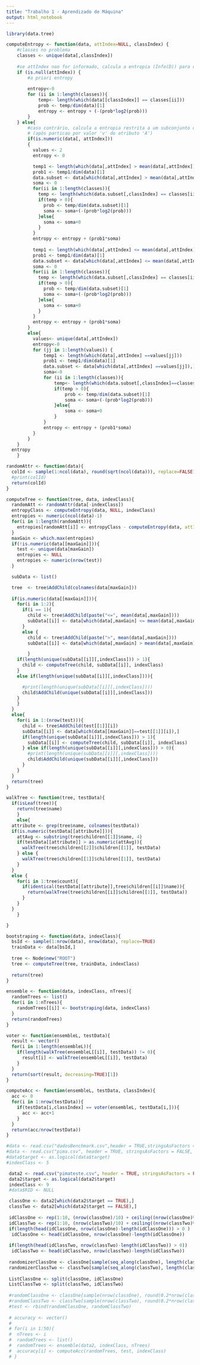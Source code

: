 ```yaml
---
title: "Trabalho 1 - Aprendizado de Máquina"
output: html_notebook
---
```


```r
library(data.tree)

computeEntropy <- function(data, attIndex=NULL, classIndex) {
    #classes no problema 
    classes <- unique(data[,classIndex])
    
    #se attIndex nao for informado, calcula a entropia (Info(D)) para o conjunto de dados inteiro
    if (is.null(attIndex)) {
        #a priori entropy
        
        entropy<-0
        for (ii in 1:length(classes)){
            temp<- length(which(data[[classIndex]] == classes[ii]))
            prob <- temp/dim(data)[1]
            entropy <- entropy + (-(prob*log2(prob)))
        }
    } else{
        #caso contrário, calcula a entropia restrita a um subconjunto de dados 
        # (após particao por valor 'v' do atributo 'A')
        if(is.numeric(data[, attIndex]))
        {
          values <- 2
          entropy <- 0

          temp1 <- length(which(data[,attIndex] > mean(data[,attIndex])))
          prob1 <- temp1/dim(data)[1]
          data.subset <- data[which(data[,attIndex] > mean(data[,attIndex])),]
          soma <- 0
          for(ii in 1:length(classes)){
            temp <- length(which(data.subset[,classIndex] == classes[ii]))
            if(temp > 0){
              prob <- temp/dim(data.subset)[1]
              soma <- soma+(-(prob*log2(prob)))
            }else{
              soma <- soma+0
            }
          }
          entropy <- entropy + (prob1*soma)
          
          temp1 <- length(which(data[,attIndex] <= mean(data[,attIndex])))
          prob1 <- temp1/dim(data)[1]
          data.subset <- data[which(data[,attIndex] <= mean(data[,attIndex])),]
          soma <- 0
          for(ii in 1:length(classes)){
            temp <- length(which(data.subset[,classIndex] == classes[ii]))
            if(temp > 0){
              prob <- temp/dim(data.subset)[1]
              soma <- soma+(-(prob*log2(prob)))
            }else{
              soma <- soma+0
            }
          }
          entropy <- entropy + (prob1*soma)
        }
        else{
          values<- unique(data[,attIndex])
          entropy<-0
          for (jj in 1:length(values)) {
              temp1 <- length(which(data[,attIndex] ==values[jj])) 
              prob1 <- temp1/dim(data)[1]
              data.subset <- data[which(data[,attIndex] ==values[jj]),]
              soma<-0
              for (ii in 1:length(classes)){
                  temp<- length(which(data.subset[,classIndex]==classes[ii]))
                  if(temp > 0){
                      prob <- temp/dim(data.subset)[1]
                      soma <- soma+(-(prob*log2(prob)))
                  }else{
                      soma <- soma+0
                  }
              }
              entropy <- entropy + (prob1*soma)
          }
        }
    }
  entropy
    }  
```

```r
randomAttr <- function(data){
  colId <- sample(1:ncol(data), round(sqrt(ncol(data))), replace=FALSE)
  #print(colId)
  return(colId)
}
```

```r
computeTree <- function(tree, data, indexClass){
  randomAtt <- randomAttr(data[-indexClass])
  entropyClass <- computeEntropy(data, NULL, indexClass)
  entropies <- numeric(ncol(data)-1)
  for(i in 1:length(randomAtt)){
    entropies[randomAtt[i]] <- entropyClass - computeEntropy(data, attIndex = randomAtt[i], indexClass)
  }
  maxGain <- which.max(entropies)
  if(!is.numeric(data[[maxGain]])){
    test <- unique(data[maxGain])
    entropies <- NULL
    entropies <- numeric(nrow(test))
  }

  subData <- list()

  tree  <- tree$AddChild(colnames(data[maxGain]))
  
  if(is.numeric(data[[maxGain]])){
    for(i in 1:2){
      if(i == 1){
        child <- tree$AddChild(paste("<=", mean(data[,maxGain])))
        subData[[i]] <- data[which(data[,maxGain] <= mean(data[,maxGain])),]
      } 
      else { 
        child <- tree$AddChild(paste(">", mean(data[,maxGain]))) 
        subData[[i]] <- data[which(data[,maxGain] > mean(data[,maxGain])),]

        }
    if(length(unique(subData[[i]][,indexClass])) > 1){
      child <- computeTree(child, subData[[i]], indexClass)
    } 
    else if(length(unique(subData[[i]][,indexClass]))){

      #print(length(unique(subData[[i]][,indexClass])))
      child$AddChild(unique(subData[[i]][,indexClass]))
    }
    }
  }
  else{
    for(i in 1:(nrow(test))){
      child <- tree$AddChild(test[[1]][i])
      subData[[i]] <- data[which(data[[maxGain]]==test[[1]][i]),]
      if(length(unique(subData[[i]][,indexClass])) > 1){
        subData[[i]] <- computeTree(child, subData[[i]], indexClass)
      } else if(length(unique(subData[[i]][,indexClass])) > 0){
        #print(length(unique(subData[[i]][,indexClass])))
        child$AddChild(unique(subData[[i]][,indexClass]))
      }
    }
  }
  return(tree)
}
```

```r
walkTree <- function(tree, testData){
  if(isLeaf(tree)){
    return(tree$name)
    }
    else{
  attribute <- grep(tree$name, colnames(testData))
  if(is.numeric(testData[[attribute]])){
    attAvg <- substring(tree$children[[1]]$name, 4)
    if(testData[[attribute]] > as.numeric(attAvg)){
      walkTree(tree$children[[2]]$children[[1]], testData)
    } else {
      walkTree(tree$children[[1]]$children[[1]], testData)
    }
  } 
  else {
    for(i in 1:tree$count){
      if(identical(testData[[attribute]],tree$children[[i]]$name)){
        return(walkTree(tree$children[[i]]$children[[1]], testData))
      }
    }
  }
    }

}
```

```r
bootstraping <- function(data, indexClass){
  bsId <- sample(1:nrow(data), nrow(data), replace=TRUE)
  trainData <- data[bsId,]
  
  tree <- Node$new("ROOT")
  tree <- computeTree(tree, trainData, indexClass)
  
  return(tree)
}
```

```r
ensemble <- function(data, indexClass, nTrees){
  randomTrees <- list()
  for(i in 1:nTrees){
    randomTrees[[i]] <- bootstraping(data, indexClass)
  }
  return(randomTrees)
}
```

```r
voter <- function(ensembleL, testData){
  result <- vector()
  for(i in 1:length(ensembleL)){
    if(length(walkTree(ensembleL[[i]], testData)) != 0){
      result[i] <- walkTree(ensembleL[[i]], testData)
    }
  }
  return(sort(result, decreasing=TRUE)[1])
}

```

```r
computeAcc <- function(ensembleL, testData, classIndex){
  acc <- 0
  for(i in 1:nrow(testData)){
    if(testData[i,classIndex] == voter(ensembleL, testData[i,])){
      acc <- acc+1
    }
  }
  return(acc/nrow(testData))
}
```

```r
#data <- read.csv("dadosBenchmark.csv",header = TRUE,stringsAsFactors = FALSE,sep=";")
#data <- read.csv("pima.csv", header = TRUE, stringsAsFactors = FALSE, sep = "\t")
#data$target <- as.logical(data$target)
#indexClass <- 5

 data2 <- read.csv("pimateste.csv", header = TRUE, stringsAsFactors = FALSE, sep = "\t")
 data2$target <- as.logical(data2$target)
 indexClass <- 9
 #data$RID <- NULL

 classOne <- data2[which(data2$target == TRUE),]
 classTwo <- data2[which(data2$target == FALSE),]
 
 idClassOne <- rep(1:10, (nrow(classOne)/10) + ceiling((nrow(classOne)%%10)/10))
 idClassTwo <- rep(1:10, (nrow(classTwo)/10) + ceiling((nrow(classTwo)%%10)/10))
 if(length(head(idClassOne, nrow(classOne)-length(idClassOne))) > 0 )
  idClassOne <- head(idClassOne, nrow(classOne)-length(idClassOne))
 
 if(length(head(idClassTwo, nrow(classTwo)-length(idClassTwo)) > 0))
  idClassTwo <- head(idClassTwo, nrow(classTwo)-length(idClassTwo))
 
 randomizerClassOne <- classOne[sample(seq_along(classOne), length(classOne))]
 randomizerClassTwo <- classTwo[sample(seq_along(classTwo), length(classTwo))]
 
 ListClassOne <- split(classOne, idClassOne)
 ListClassTwo <- split(classTwo, idClassTwo)
 
 #randomClassOne <- classOne[sample(nrow(classOne), round(0.2*nrow(classOne))),]
 #randomClassTwo <- classTwo[sample(nrow(classTwo), round(0.2*nrow(classTwo))),]
 #test <- rbind(randomClassOne, randomClassTwo)
 
 # accuracy <- vector()
 # 
 # for(i in 1:50){
 #  nTrees <- i
 #  randomTrees <- list()
 #  randomTrees <- ensemble(data2, indexClass, nTrees)
 #  accuracy[i] <- computeAcc(randomTrees, test, indexClass)
 # }
```